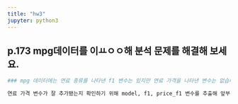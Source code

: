 ```yaml
---
title: "hw3"
jupyter: python3
---
```

## p.173 mpg데이터를 이ㅛㅇㅇ해 분석 문제를 해결해 보세요.
```python
### mpg 데이터에는 연료 종류를 나타낸 f1 변수는 있지만 연료 가격을 나타낸 변수는 없습니다. 앞에서 만든 fuel 데이터를 이용해 mpg데이터에 price_f1(연료가격) 변수를 추가하세요.
```
```python
연료 가격 변수가 잘 추가됐는지 확인하기 위해 model, f1, price_f1 변수를 추출해 앞부분 5행을 출력해보세요.
```